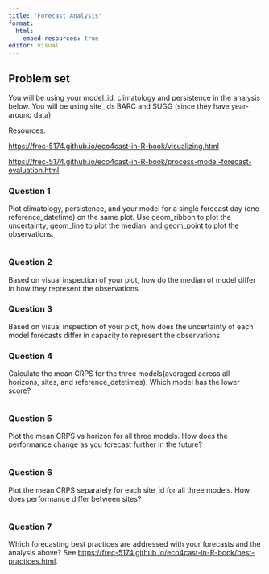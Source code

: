 ```yaml
---
title: "Forecast Analysis"
format:
  html:
    embed-resources: true
editor: visual
---
```


## Problem set

You will be using your model_id, climatology and persistence in the analysis below. You will be using site_ids BARC and SUGG (since they have year-around data)

Resources: 

<https://frec-5174.github.io/eco4cast-in-R-book/visualizing.html>

<https://frec-5174.github.io/eco4cast-in-R-book/process-model-forecast-evaluation.html>

### Question 1

Plot climatology, persistence, and your model for a single forecast day (one reference_datetime) on the same plot.  Use geom_ribbon to plot the uncertainty, geom_line to plot the median, and geom_point to plot the observations.

```r


```

### Question 2

Based on visual inspection of your plot, how do the median of model differ in how they represent the observations.

### Question 3

Based on visual inspection of your plot, how does the uncertainty of each model forecasts differ in capacity to represent the observations.

### Question 4

Calculate the mean CRPS for the three models(averaged across all horizons, sites, and reference_datetimes). Which model has the lower score?

```r


```

### Question 5

Plot the mean CRPS vs horizon for all three models.  How does the performance change as you forecast further in the future?

```r


```

### Question 6

Plot the mean CRPS separately for each site_id for all three models.  How does performance differ between sites?

```r


```

### Question 7

Which forecasting best practices are addressed with your forecasts and the analysis above?  See <https://frec-5174.github.io/eco4cast-in-R-book/best-practices.html>.




